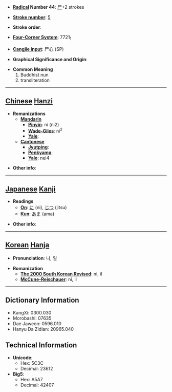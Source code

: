 * '''[[Wiktionary:Chinese radical index| Radical]] Number 44''': [[Wiktionary:Chinese radical index 尸|尸]]+2 strokes

* '''[[Wiktionary:Chinese total strokes index|Stroke number]]''': [[Wiktionary:Chinese total strokes index 5|5]]

* '''Stroke order''': 

* '''[[Wiktionary:Chinese four corner index|Four-Corner System]]''': 7721<sub>1</sub>

* '''[[Wiktionary:Chinese Cangjie index|Cangjie input]]''': 尸心 (SP)

* '''Graphical Significance and Origin''': 

* '''Common Meaning'''
*#Buddhist nun
*# transliteration


----

== [[Chinese]] [[Hanzi]] ==

* '''Romanizations'''
** '''[[Mandarin]]'''
*** '''[[Pinyin]]''': ní (ni2)
*** '''[[Wade-Giles]]''': ni<sup>2</sup>
*** '''[[Yale]]''': 
** '''[[Cantonese]]'''
*** '''[[Jyutping]]''':
*** '''[[Penkyamp]]''': 
*** '''[[Yale]]''': nei4

* '''Other info''': 

----

== [[Japanese]] [[Kanji]] ==

* '''Readings'''
** '''[[On]]''': [[に]] (ni), [[じつ]] (jitsu)
** '''[[Kun]]''': [[あま]] (ama)

* '''Other info''':  

----

== [[Korean]] [[Hanja]] ==

* '''Pronunciation''': 니, 일

* '''Romanization'''
** '''[[The 2000 South Korean Revised Romanization|The 2000 South Korean Revised]]''': ni, il
** '''[[McCune-Reischauer]]''': ni, il

----

== Dictionary Information ==

* KangXi: 0300.030
* Morobashi: 07635
* Dae Jaweon: 0596.010
* Hanyu Da Zidian: 20965.040

== Technical Information ==

* '''Unicode''':
** Hex: 5C3C
** Decimal: 23612
* '''Big5''':
** Hex: A5A7
** Decimal: 42407